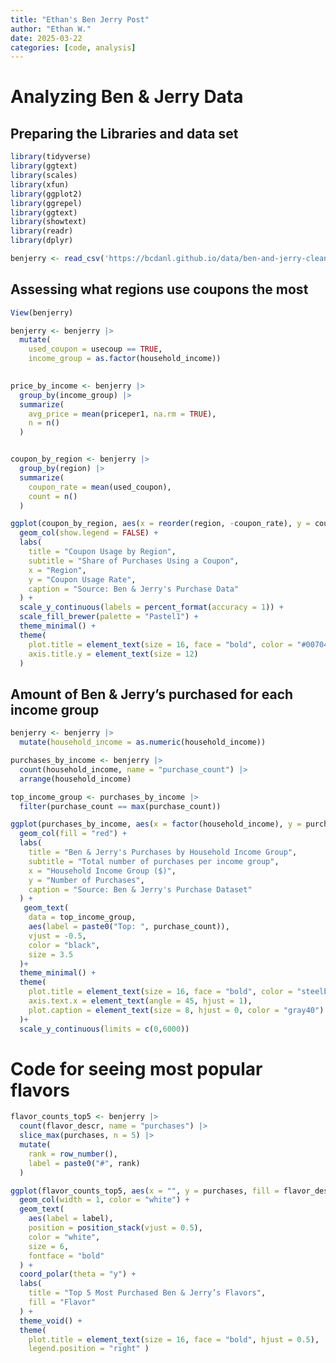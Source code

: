 ```yaml
---
title: "Ethan's Ben Jerry Post"
author: "Ethan W."
date: 2025-03-22
categories: [code, analysis]
---
```


# Analyzing Ben & Jerry Data

## Preparing the Libraries and data set

```r
library(tidyverse)
library(ggtext)
library(scales)
library(xfun)
library(ggplot2)
library(ggrepel)
library(ggtext)
library(showtext)
library(readr)
library(dplyr)

benjerry <- read_csv('https://bcdanl.github.io/data/ben-and-jerry-cleaned.csv')


```

## Assessing what regions use coupons the most
```r

View(benjerry)

benjerry <- benjerry |>
  mutate(
    used_coupon = usecoup == TRUE,
    income_group = as.factor(household_income))
    

price_by_income <- benjerry |>
  group_by(income_group) |>
  summarize(
    avg_price = mean(priceper1, na.rm = TRUE),
    n = n()
  )


coupon_by_region <- benjerry |>
  group_by(region) |>
  summarize(
    coupon_rate = mean(used_coupon),
    count = n()
  )

ggplot(coupon_by_region, aes(x = reorder(region, -coupon_rate), y = coupon_rate, fill = region)) +
  geom_col(show.legend = FALSE) +
  labs(
    title = "Coupon Usage by Region",
    subtitle = "Share of Purchases Using a Coupon",
    x = "Region",
    y = "Coupon Usage Rate",
    caption = "Source: Ben & Jerry's Purchase Data"
  ) +
  scale_y_continuous(labels = percent_format(accuracy = 1)) +
  scale_fill_brewer(palette = "Pastel1") +
  theme_minimal() +
  theme(
    plot.title = element_text(size = 16, face = "bold", color = "#00704A"),
    axis.title.y = element_text(size = 12)
  )

```


## Amount of Ben & Jerry's purchased for each income group
```r

benjerry <- benjerry |>
  mutate(household_income = as.numeric(household_income))

purchases_by_income <- benjerry |>
  count(household_income, name = "purchase_count") |>
  arrange(household_income)

top_income_group <- purchases_by_income |>
  filter(purchase_count == max(purchase_count))

ggplot(purchases_by_income, aes(x = factor(household_income), y = purchase_count)) +
  geom_col(fill = "red") +
  labs(
    title = "Ben & Jerry's Purchases by Household Income Group",
    subtitle = "Total number of purchases per income group",
    x = "Household Income Group ($)",
    y = "Number of Purchases",
    caption = "Source: Ben & Jerry's Purchase Dataset"
  ) +
   geom_text(
    data = top_income_group,
    aes(label = paste0("Top: ", purchase_count)),
    vjust = -0.5,
    color = "black",
    size = 3.5
  )+
  theme_minimal() +
  theme(
    plot.title = element_text(size = 16, face = "bold", color = "steelblue"),
    axis.text.x = element_text(angle = 45, hjust = 1),
    plot.caption = element_text(size = 8, hjust = 0, color = "gray40")
  )+
  scale_y_continuous(limits = c(0,6000))

```

# Code for seeing most popular flavors
```r

flavor_counts_top5 <- benjerry |>
  count(flavor_descr, name = "purchases") |>
  slice_max(purchases, n = 5) |>
  mutate(
    rank = row_number(),
    label = paste0("#", rank)
  )

ggplot(flavor_counts_top5, aes(x = "", y = purchases, fill = flavor_descr)) +
  geom_col(width = 1, color = "white") +
  geom_text(
    aes(label = label),
    position = position_stack(vjust = 0.5),
    color = "white",
    size = 6,
    fontface = "bold"
  ) +
  coord_polar(theta = "y") +
  labs(
    title = "Top 5 Most Purchased Ben & Jerry’s Flavors",
    fill = "Flavor"
  ) +
  theme_void() +
  theme(
    plot.title = element_text(size = 16, face = "bold", hjust = 0.5),
    legend.position = "right" ) 

```

